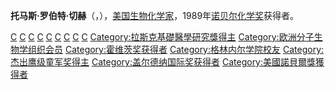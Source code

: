 {{Infobox Scientist
|name              = 托马斯·切赫
|box_width         =
|image             =Thomas Robert Cech.png
|image_size        =200px
|caption           = 
|birth_date        = {{birth date and age|1947|12|8}}
|birth_place       =  [[美国|美国]][[芝加哥|芝加哥]]
|death_date        = 
|death_place       = 
|residence         = 
|citizenship       = 
|nationality       = 
|ethnicity         = 
|field             = 
|work_institutions = 
|alma_mater        =  [[格林内尔学院|格林内尔学院]]、[[柏克萊加州大學|柏克萊加州大學]]
|doctoral_advisor  = 
|doctoral_students = 
|known_for         = 
|author_abbrev_bot =
|author_abbrev_zoo = 
|influences        = 
|influenced        = 
|prizes            = [[诺贝尔化学奖|诺贝尔化学奖]]
|religion          = 
|footnotes         = 
|signature         =
}}
'''托马斯·罗伯特·切赫'''（{{lang-en|Thomas Robert Cech}}，{{bd|1947年|12月8日}}），[[美国|美国]][[生物化学家|生物化学家]]，1989年[[诺贝尔化学奖|诺贝尔化学奖]]获得者。

{{诺贝尔化学奖获得者 (1976年－2000年)}}
{{Winners of the National Medal of Science|chemistry}}
{{阿尔伯特·拉斯克基础医学研究奖获得者}}
{{加拿大盖尔德纳国际奖获得者}}

{{Authority control}}
[[Category:1947年出生|C]]
[[Category:在世人物|C]]
[[Category:美国国家科学奖获奖者|C]]
[[Category:生物化学家|C]]
[[Category:诺贝尔化学奖获得者|C]]
[[Category:美国国家科学院院士|C]]
[[Category:捷克裔美国人|C]]
[[Category:美国生物化学家|C]]
[[Category:加利福尼亞大學柏克萊分校校友|C]]
[[Category:拉斯克基礎醫學研究獎得主|Category:拉斯克基礎醫學研究獎得主]]
[[Category:欧洲分子生物学组织会员|Category:欧洲分子生物学组织会员]]
[[Category:霍维茨奖获得者|Category:霍维茨奖获得者]]
[[Category:格林内尔学院校友|Category:格林内尔学院校友]]
[[Category:杰出鹰级童军奖得主|Category:杰出鹰级童军奖得主]]
[[Category:盖尔德纳国际奖获得者|Category:盖尔德纳国际奖获得者]]
[[Category:美國諾貝爾獎獲得者|Category:美國諾貝爾獎獲得者]]